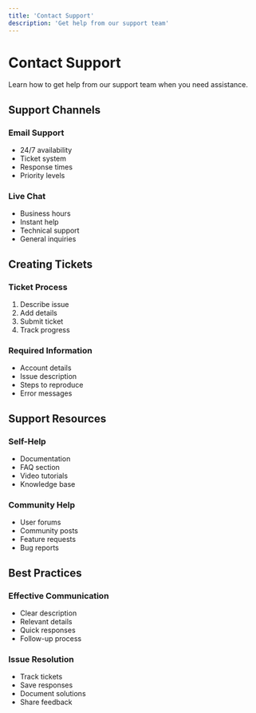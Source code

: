 ```yaml
---
title: 'Contact Support'
description: 'Get help from our support team'
---
```


# Contact Support

Learn how to get help from our support team when you need assistance.

## Support Channels

### Email Support
- 24/7 availability
- Ticket system
- Response times
- Priority levels

### Live Chat
- Business hours
- Instant help
- Technical support
- General inquiries

## Creating Tickets

### Ticket Process
1. Describe issue
2. Add details
3. Submit ticket
4. Track progress

### Required Information
- Account details
- Issue description
- Steps to reproduce
- Error messages

## Support Resources

### Self-Help
- Documentation
- FAQ section
- Video tutorials
- Knowledge base

### Community Help
- User forums
- Community posts
- Feature requests
- Bug reports

## Best Practices

### Effective Communication
- Clear description
- Relevant details
- Quick responses
- Follow-up process

### Issue Resolution
- Track tickets
- Save responses
- Document solutions
- Share feedback
